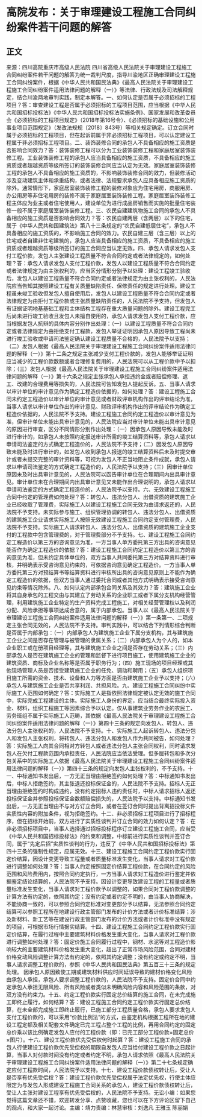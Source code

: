 # 高院发布：关于审理建设工程施工合同纠纷案件若干问题的解答
## 正文
来源：四川高院重庆市高级人民法院 四川省高级人民法院关于审理建设工程施工合同纠纷案件若干问题的解答为统一裁判尺度，指导川渝地区正确审理建设工程施工合同纠纷案件，根据《中华人民共和国民法典》《最高人民法院关于审理建设工程施工合同纠纷案件适用法律问题的解释（一）》等法律、行政法规及司法解释规定，结合川渝两地审判实践，制定本解答。一、如何认定是否属于必须招标的工程项目？答：审查建设工程是否属于必须招标的工程项目范围，应当根据《中华人民共和国招标投标法》《中华人民共和国招标投标法实施条例》、国家发展和改革委员会《必须招标的工程项目规定》（2018年第16号令）、《必须招标的基础设施和公用事业项目范围规定》（发改法规规〔2018〕843号）等相关规定确定。订立合同时属于必须招标的工程项目，但在起诉前属于非必须招标工程项目，可以认定建设工程属于非必须招标工程项目。二、装饰装修合同的承包人不具备相应的施工资质是否影响合同效力？答：装饰装修工程可以分为工业装饰装修工程和家庭居室装饰装修工程。工业装饰装修工程的承包人应当具备相应的施工资质，不具备相应的施工资质或者超越资质等级所签订的装饰装修合同应当认定为无效。家庭居室装饰装修工程的承包人不具备相应的施工资质的，不影响装饰装修合同的效力，但装修活动涉及变动建筑主体和承重结构，或者法律、法规要求承包人应具备相应施工资质的除外。通常情形下，家庭居室装饰装修工程的装修对象应为住宅用房，商服用房、办公用房等非住宅用房的装修不属于家庭居室装饰装修工程。家庭居室装饰装修工程主体应为业主或者住宅使用人，建设单位为进行成品房销售而实施的批量住宅装修一般不属于家庭居室装饰装修工程。三、农民自建建筑物施工合同的承包人不具备相应的施工资质是否影响合同效力？答：农民自建两层（含两层）以下的住宅，属于《中华人民共和国建筑法》第八十三条规定的“农民自建低层住宅”，承包人不具备相应的施工资质的，不影响施工合同的效力。农民自建三层（含三层）以上的住宅或者自建非住宅建筑的，承包人应当具备相应的施工资质，不具备相应的施工资质或者超越资质等级所签订的施工合同应当认定无效。四、承包人请求发包人支付工程价款，发包人主张建设工程质量不符合合同约定或者法律规定的，如何处理？答：承包人请求发包人支付工程价款，发包人以建设工程质量不符合合同约定或者法律规定为由主张权利的，应当区分情形分别予以处理：建设工程竣工验收后，发包人以建设工程质量不符合合同约定或者法律规定为由主张权利的，人民法院应当告知其按照建设工程有关质量缺陷责任、保修责任的规定进行处理。建设工程虽未竣工验收但发包人擅自使用后，发包人以建设工程质量不符合合同约定或者法律规定为由拒付工程价款或主张质量缺陷责任的，人民法院不予支持，但发包人有证据证明地基基础工程和主体结构工程存在重大质量问题的除外。建设工程完工后尚未进行竣工验收且发包人未擅自使用的，承包人请求发包人支付工程价款，应当根据发包人抗辩的具体内容分别作出处理：（一）以建设工程质量不符合合同约定或者法律规定为由拒绝支付工程款，发包人举证证明因承包人原因导致工程尚未进行竣工验收或申请司法鉴定确认建设工程质量不合格的，人民法院予以支持；（二）发包人根据《最高人民法院关于审理建设工程施工合同纠纷案件适用法律问题的解释（一）》第十二条之规定主张减少支付工程价款的，发包人能够举证证明应当减少的工程价款数额或者合理修复费用的，人民法院可以从工程价款中予以扣除；（三）发包人根据《最高人民法院关于审理建设工程施工合同纠纷案件适用法律问题的解释（一）》第十六条之规定主张承包人承担违约金或者赔偿修理、返工、改建的合理费用等损失的，人民法院可告知发包人提起反诉。五、当事人请求以审计单位的审计意见作为确定工程造价依据的，如何处理？答：建设工程施工合同未约定工程造价以审计单位的审计意见或者财政评审机构作出的评审结论为准，当事人请求以审计单位作出的审计意见、财政评审机构作出的评审结论作为确定工程造价依据的，人民法院不予支持。建设工程施工合同约定工程造价以审计意见为准，但审计单位未能出具审计意见的，人民法院应当对审计单位未能出具审计意见的原因进行审查，区分不同情形分别作出处理：（一）因承包人原因导致未能及时进行审计的，如承包人未按照约定报送审计所需的竣工结算资料等，承包人请求以申请司法鉴定的方式确定工程造价的，人民法院不予支持；（二）因发包人原因导致未能及时进行审计的，如发包人收到承包人报送的竣工结算资料后未及时提交审计或者未提交完整的审计资料等，可视为发包人不正当地阻止条件成就，承包人请求以申请司法鉴定的方式确定工程造价的，人民法院予以支持；（三）因审计单位原因未及时出具审计意见的，人民法院可以函告审计单位在合理期间内出具审计意见。审计单位未在合理期间内出具审计意见又未能作出合理说明的，承包人请求以申请司法鉴定的方式确定工程造价的，人民法院予以支持。六、无效建设工程施工合同中约定的管理费如何处理？答：转包人、违法分包人、出借资质的建筑施工企业已经收取了管理费，实际施工人以建设工程施工合同无效为由请求返还的，人民法院不予支持。未实际参与施工、组织管理协调的转包人、违法分包人、出借资质的建筑施工企业请求实际施工人按照无效建设工程施工合同约定支付管理费，人民法院不予支持。实际施工人请求转包人、违法分包人、出借资质的建筑施工企业支付的工程款中包含管理费的，对于管理费部分不予支持。七、建设工程施工合同约定工程造价以第三方的咨询意见为准，一方当事人单方委托第三方出具的咨询意见能否作为确定工程造价的依据？答：建设工程施工合同约定工程造价以第三方的咨询意见为准，但未约定具体单位的，双方当事人共同委托第三方对结算资料进行审核，并明确表示受咨询意见约束的，可依据咨询意见确定工程造价。一方当事人单方委托第三方对预结算书等结算资料进行审核所出具的咨询意见原则上不能作为确定工程造价的依据，但双方当事人通过委托合同或者其他方式明确表示接受咨询意见约束等情况除外。八、如何认定内部承包合同关系及其效力？答：建筑施工企业将其自身承包的工程交由与其建立了劳动关系的企业职工或者下属分支机构经营管理，利用建筑施工企业特定的生产资料完成工程施工，对相关经营管理权以及利润分配、风险承担等事项达成合意的，属于内部承包。当事人以《最高人民法院关于审理建设工程施工合同纠纷案件适用法律问题的解释（一）》第一条第一、二项规定主张合同无效的，人民法院不予支持。审判实践中，可以结合下列情形综合判断是否属于内部承包：（一）内部承包人为建筑施工企业下属分支机构，其与建筑施工企业之间是否存在管理与被管理的隶属关系；（二）内部承包人为个人的，如本企业职工或在册项目经理等，其与建筑施工企业之间是否存在劳动关系；（三）内部承包人是否在建筑施工企业的管理和监督下进行项目施工，使用建筑施工企业的建筑资质、商标及企业名称等是否属于职务行为；（四）施工现场的项目经理或其他现场管理人员是否接受建筑施工企业的任免、调动和聘用；（五）承包人组织项目施工所需的资金、技术、设备和人力等方面是否由建筑施工企业予以支持；（六）承包人与建筑施工企业是否共享利润、共担风险。九、建设工程施工合同纠纷中实际施工人范围如何确定？答：实际施工人是指依照法律规定被认定无效的施工合同中，实际完成工程建设的主体。实际施工人身份的界定，应当结合最终实际投入资金、材料，组织工程施工等因素综合予以认定。仅从事建筑业劳务作业的农民工、劳务班组不属于实际施工人范畴，其依据《最高人民法院关于审理建设工程施工合同纠纷案件适用法律问题的解释（一）》第四十三条的规定向发包人、转包人、违法分包人主张权利的，人民法院不予支持。十、实际施工人起诉转包人、违法分包人和发包人主张权利，将转包人、违法分包人和发包人作为共同被告，如何处理？答：实际施工人向其合同相对方转包人或者违法分包人主张合同权利，同时请求发包人在欠付工程款范围内承担责任，人民法院应当依法受理。但多层转包和多次分包关系中的实际施工人依据《最高人民法院关于审理建设工程施工合同纠纷案件适用法律问题的解释（一）》第四十三条的规定向发包人主张权利的，不予支持。十一、中标通知书发出后，一方无正当理由拒绝签约如何处理？答：中标通知书发出后，中标人拒绝签约，其主张退还投标保证金的，人民法院不予支持。招标人无正当理由拒绝签约时构成违约，没有约定招标人违约责任时，中标人请求招标人返还投标保证金并参照投标保证金数额赔偿损失的，人民法院予以支持。中标通知书发出后，一方无正当理由不与对方订立合同，或者在签订合同时提出背离招投标文件实质性内容的附加条件，视为拒绝签约。十二、非必须招标工程项目进行了招标程序，但在招标开始前，双方进行了实质性谈判并订立合同的效力如何认定？答：在非必须招标项目中，当事人选择通过招标投标程序订立建设工程施工合同，应当受《中华人民共和国招标投标法》的约束和调整，中标前进行实质性谈判并签订合同，属于“先定后招”实质性谈判的行为，违反了《中华人民共和国招标投标法》第四十三条的强制性规定，应属无效。十三、建设工程施工合同约定工程价款实行固定价结算，因设计变更导致工程量或者质量标准发生变化，当事人请求对工程价款进行调整如何处理？答：当事人约定按照固定价结算工程价款，在合同约定的风险范围和风险费用内，按照合同约定执行，一方当事人请求对工程造价进行鉴定并依据鉴定结论结算的，人民法院不予支持。因设计变更导致建设工程的工程量或者质量标准发生变化，当事人请求对工程价款予以调整的，如果合同对工程价款调整的计算方法有约定的，依照其约定；没有约定或者约定不明的，由当事人协商解决，不能协商一致的，可以参照合同约定标准对变更部分予以结算，无法参照合同约定结算可以参照工程所在地建设行政主管部门发布的计价方法或者计价标准结算；涉及新材料、新工艺等在建设行政主管部门发布的计价方法或者计价标准中没有规定的项目，可根据市场行情据实结算。十四、建设工程施工合同约定工程价款实行固定价结算，在履行过程中主要建筑材料价格发生重大变化，当事人请求对工程价款进行调整如何处理？答：固定价施工合同履行过程中，钢材、水泥等对工程造价影响较大的主要建筑材料价格发生重大变化，超出了正常市场风险范围，合同对建材价格变动风险调整计算方法有约定的，依照其约定调整；没有约定或约定不明，当事人请求调整工程价款的，参照《中华人民共和国民法典》第五百三十三条的规定处理。 因承包人原因致使工期或建筑材料供应时间延误导致的建材价格变化风险由承包人承担，承包人要求调整工程价款的，人民法院不予支持。固定价合同中约定承包人承担无限风险、所有风险或者类似未明确风险内容和风险范围的条款，对双方没有约束力。十五、约定工程价款实行固定总价结算的施工合同，在未完成施工即终止履行，如何结算？答：建设工程施工合同约定工程价款实行固定总价结算，在未全部完成施工即终止履行，已施工部分工程质量合格，承包人要求发包人支付工程价款的，可以采用“价款比例法”的方式，由鉴定机构根据工程所在地的建设工程定额及相关配套文件确定已完工程占整个工程的比例，再用合同约定的固定总价乘以该比例确定发包人应付的工程价款（即：已完工部分工程价款=固定总价×图片）。十六、建设工程价款优先受偿权何时起算？答：建设工程施工合同的承包人行使建设工程价款优先受偿权的期限自发包人应当给付建设工程价款之日起计算，当事人对付款时间没有约定或者约定不明，承包人请求依照《最高人民法院关于审理建设工程施工合同纠纷案件适用法律问题的解释（一）》第二十七条规定确定应付工程款时间，人民法院予以支持。十七、建设工程价款债权转让后，受让人是否享有优先受偿权？答：建设工程价款优先受偿权属于法定优先权，行使主体应限定为与发包人形成建设工程施工合同关系的承包人，建设工程价款债权转让后，受让人主张对建设工程享有优先受偿权的，人民法院不予支持。无讼小编：如果您觉得这篇文章还不错，欢迎转发分享、点赞收藏，您也可以在下方评论区留下自己的观点，和大家一起讨论。主编：靖力责编：林慧审核：刘逸凡 王雅玉 陈丽娟 